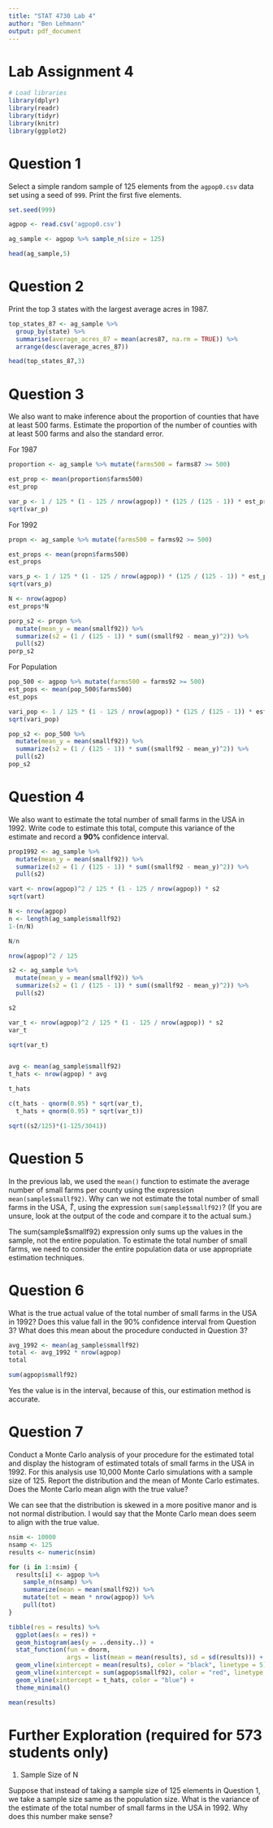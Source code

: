 ---
title: "STAT 4730 Lab 4"
author: "Ben Lehmann"
output: pdf_document
---

# Lab Assignment 4

```{r setup, warning=FALSE, message=FALSE}

# Load libraries
library(dplyr)
library(readr)
library(tidyr)
library(knitr)
library(ggplot2)

```

# Question 1

Select a simple random sample of 125 elements from the `agpop0.csv` data set using a seed
of `999`. Print the first five elements.

```{r}
set.seed(999)

agpop <- read.csv('agpop0.csv')

ag_sample <- agpop %>% sample_n(size = 125)

head(ag_sample,5)
```


# Question 2

Print the top 3 states with the largest average acres in 1987.

```{r}
top_states_87 <- ag_sample %>%
  group_by(state) %>%
  summarise(average_acres_87 = mean(acres87, na.rm = TRUE)) %>%
  arrange(desc(average_acres_87))

head(top_states_87,3)
```


# Question 3

We also want to make inference about the proportion of counties that have at
least 500 farms. Estimate the proportion of the number of counties with at
least 500 farms and also the standard error.

For 1987
```{r}
proportion <- ag_sample %>% mutate(farms500 = farms87 >= 500)

est_prop <- mean(proportion$farms500)
est_prop
```

```{r}
var_p <- 1 / 125 * (1 - 125 / nrow(agpop)) * (125 / (125 - 1)) * est_prop *(1 - est_prop)
sqrt(var_p)
```



For 1992
```{r}
propn <- ag_sample %>% mutate(farms500 = farms92 >= 500)

est_props <- mean(propn$farms500)
est_props
```


```{r}
vars_p <- 1 / 125 * (1 - 125 / nrow(agpop)) * (125 / (125 - 1)) * est_props *(1 - est_props)
sqrt(vars_p)
```
```{r}
N <- nrow(agpop)  
est_props*N
```

```{r}
porp_s2 <- propn %>%
  mutate(mean_y = mean(smallf92)) %>%
  summarize(s2 = (1 / (125 - 1)) * sum((smallf92 - mean_y)^2)) %>%
  pull(s2)
porp_s2
```



For Population

```{r}
pop_500 <- agpop %>% mutate(farms500 = farms92 >= 500)
est_pops <- mean(pop_500$farms500)
est_pops
```

```{r}
vari_pop <- 1 / 125 * (1 - 125 / nrow(agpop)) * (125 / (125 - 1)) * est_pops *(1 - est_pops)
sqrt(vari_pop)
```

```{r}
pop_s2 <- pop_500 %>%
  mutate(mean_y = mean(smallf92)) %>%
  summarize(s2 = (1 / (125 - 1)) * sum((smallf92 - mean_y)^2)) %>%
  pull(s2)
pop_s2
```



# Question 4

We also want to estimate the total number of small farms in the USA in 1992.
Write code to estimate this total, compute this variance of the estimate and
record a **90\%** confidence interval.

```{r}
prop1992 <- ag_sample %>%
  mutate(mean_y = mean(smallf92)) %>%
  summarize(s2 = (1 / (125 - 1)) * sum((smallf92 - mean_y)^2)) %>%
  pull(s2)


```


```{r}
vart <- nrow(agpop)^2 / 125 * (1 - 125 / nrow(agpop)) * s2
sqrt(vart)
```


```{r}
N <- nrow(agpop)  
n <- length(ag_sample$smallf92) 
1-(n/N)
```

```{r}
N/n
```
```{r}
nrow(agpop)^2 / 125 
```



```{r}
s2 <- ag_sample %>%
  mutate(mean_y = mean(smallf92)) %>%
  summarize(s2 = (1 / (125 - 1)) * sum((smallf92 - mean_y)^2)) %>%
  pull(s2)

s2

var_t <- nrow(agpop)^2 / 125 * (1 - 125 / nrow(agpop)) * s2
var_t

sqrt(var_t)


avg <- mean(ag_sample$smallf92)
t_hats <- nrow(agpop) * avg

t_hats

c(t_hats - qnorm(0.95) * sqrt(var_t),
  t_hats + qnorm(0.95) * sqrt(var_t))


```


```{r}
sqrt((s2/125)*(1-125/3041))
```


# Question 5

In the previous lab, we used the `mean()` function to estimate the average
number of small farms per county using the
expression `mean(sample$smallf92)`. Why can we not estimate the total number of
small farms in the USA, $\hat T$,
using the expression `sum(sample$smallf92)`? (If you are unsure, look at the
output of the code and compare it to the actual sum.)

The sum(sample$smallf92) expression only sums up the values in the sample, not the entire population. To estimate the total number of small farms, we need to consider the entire population data or use appropriate estimation techniques.

# Question 6

What is the true actual value of the total number of small farms in the USA in
1992? Does this value fall in the 90\% confidence interval from Question 3?
What does this mean about the procedure conducted in Question 3?

```{r}
avg_1992 <- mean(ag_sample$smallf92)
total <- avg_1992 * nrow(agpop)
total
```

```{r}
sum(agpop$smallf92)
```



Yes the value is in the interval, because of this, our estimation method is accurate.

# Question 7

Conduct a Monte Carlo analysis of your procedure for the estimated total and
display the histogram of estimated totals of small farms in the USA in 1992.
For this analysis use 10,000 Monte Carlo simulations with a sample size of 125. Report the distribution and the mean of Monte Carlo estimates. Does the Monte Carlo mean align with the true value?

We can see that the distribution is skewed in a more positive manor and is not normal distribution. I would say that the Monte Carlo mean does seem to align with the true value.

```{r}
nsim <- 10000
nsamp <- 125
results <- numeric(nsim)

for (i in 1:nsim) {
  results[i] <- agpop %>%
    sample_n(nsamp) %>%
    summarize(mean = mean(smallf92)) %>%
    mutate(tot = mean * nrow(agpop)) %>%
    pull(tot)
}

tibble(res = results) %>%
  ggplot(aes(x = res)) +
  geom_histogram(aes(y = ..density..)) +
  stat_function(fun = dnorm,
                args = list(mean = mean(results), sd = sd(results))) +
  geom_vline(xintercept = mean(results), color = "black", linetype = 5) +
  geom_vline(xintercept = sum(agpop$smallf92), color = "red", linetype = 2) +
  geom_vline(xintercept = t_hats, color = "blue") +
  theme_minimal()
```


```{r}
mean(results)
```

# Further Exploration (required for 573 students only)

1. Sample Size of N

Suppose that instead of taking a sample size of 125 elements in Question 1, we
take a sample size same as the population size. What is the variance of the estimate
of the total number of small farms in the USA in 1992. Why does this number make
sense?
